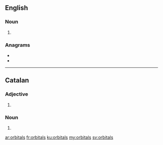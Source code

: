 ==English==

===Noun===
{{head|en|noun plural form}}

# {{plural of|orbital|lang=en}}

===Anagrams===
* {{l|en|laborist}}
* {{l|en|strobila}}
----
==Catalan==

===Adjective===
{{ca-adj-form}}

# {{plural of|orbital|lang=ca}}

===Noun===
{{ca-noun-form}}

# {{plural of|orbital|lang=ca}}

[[ar:orbitals]]
[[fr:orbitals]]
[[ku:orbitals]]
[[my:orbitals]]
[[sv:orbitals]]